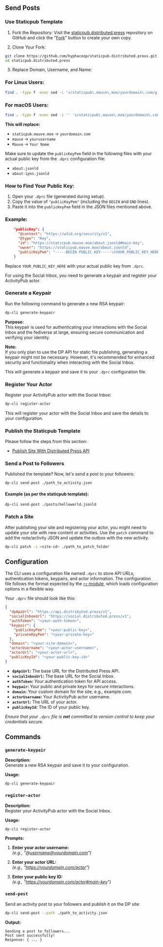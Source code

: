 ## Send Posts

### Use Staticpub Template
1. Fork the Repository:
Visit the [staticpub.distributed.press](https://github.com/hyphacoop/staticpub.distributed.press) repository on GitHub and click the "[Fork](https://github.com/hyphacoop/staticpub.distributed.press/fork)" button to create your own copy.

2. Clone Your Fork:

```bash
git clone https://github.com/hyphacoop/staticpub.distributed.press.git
cd staticpub.distributed.press
```

3. Replace Domain, Username, and Name:

### For Linux Users:

```bash
find . -type f -exec sed -i 's/staticpub\.mauve\.moe/yourdomain\.com/g; s/mauve/username/g; s/"Mauve"/"Your Name"/g' {} +
```

### For macOS Users:

```bash
find . -type f -exec sed -i '' 's/staticpub\.mauve\.moe/yourdomain\.com/g; s/mauve/username/g; s/"Mauve"/"Your Name"/g' {} +
```

**This will replace:**
- `staticpub.mauve.moe` → `yourdomain.com`
- `mauve` → `yourusername`
- `Mauve` → `Your Name`

Make sure to update the `publicKeyPem` field in the following files with your actual public key from the `.dprc` configuration file:

- `about.jsonld`
- `about-ipns.jsonld`

### How to Find Your Public Key:

1. Open your `.dprc` file (generated during setup).
2. Copy the value of `"publicKeyPem"` (including the `BEGIN` and `END` lines).
3. Paste it into the `publicKeyPem` field in the JSON files mentioned above.

### Example:

```json
    "publicKey": {
      "@context": "https://w3id.org/security/v1",
      "@type": "Key",
      "id": "https://staticpub.mauve.moe/about.jsonld#main-key",
      "owner": "https://staticpub.mauve.moe/about.jsonld",
      "publicKeyPem": "-----BEGIN PUBLIC KEY-----\nYOUR_PUBLIC_KEY_HERE\n-----END PUBLIC KEY-----\n"
    }
```

Replace `YOUR_PUBLIC_KEY_HERE` with your actual public key from `.dprc`.

For using the Social Inbox, you need to generate a keypair and register your ActivityPub actor.

### Generate a Keypair

Run the following command to generate a new RSA keypair:

```bash
dp-cli generate-keypair
```

**Purpose:**  
This keypair is used for authenticating your interactions with the Social Inbox and the fediverse at large, ensuring secure communication and verifying your identity.

**Note:**  
If you only plan to use the DP API for static file publishing, generating a keypair might not be necessary. However, it's recommended for enhanced security and functionality when interacting with the Social Inbox.

This will generate a keypair and save it to your `.dprc` configuration file.

### Register Your Actor

Register your ActivityPub actor with the Social Inbox:

```bash
dp-cli register-actor
```

This will register your actor with the Social Inbox and save the details to your configuration.

### Publish the Staticpub Template

Please follow the steps from this section:
- [Publish Site With Distributed Press API](/sdk/publish-site.mdx)

### Send a Post to Followers

Published the template? Now, let's send a post to your followers:

```bash
dp-cli send-post ./path_to_activity.json
```

#### Example (as per the staticpub template):
```bash
dp-cli send-post ./posts/helloworld.jsonld
```

### Patch a Site
After publishing your site and registering your actor, you might need to update your site with new content or activities. Use the `patch` command to add the note/activity JSON and update the outbox with the new activity.

```bash
dp-cli patch -i <site-id> ./path_to_patch_folder
```

## Configuration

The CLI uses a configuration file named `.dprc` to store API URLs, authentication tokens, keypairs, and actor information. The configuration file follows the format expected by the [`rc` module](https://www.npmjs.com/package/rc), which loads configuration options in a flexible way.

Your `.dprc` file should look like this:

```json
{
  "dpApiUrl": "https://api.distributed.press/v1",
  "socialInboxUrl": "https://social.distributed.press/v1",
  "authToken": "<your-auth-token>",
  "keypair": {
    "publicKeyPem": "<your-public-key>",
    "privateKeyPem": "<your-private-key>"
  },
  "domain": "<your-site-domain>",
  "actorUsername": "<your-actor-username>",
  "actorUrl": "<your-actor-url>",
  "publicKeyId": "<your-public-key-id>"
}
```

- **`dpApiUrl`:** The base URL for the Distributed Press API.
- **`socialInboxUrl`:** The base URL for the Social Inbox.
- **`authToken`:** Your authentication token for API access.
- **`keypair`:** Your public and private keys for secure interactions.
- **`domain`:** Your custom domain for the site, e.g., example.com.
- **`actorUsername`:** Your ActivityPub actor username.
- **`actorUrl`:** The URL of your actor.
- **`publicKeyId`:** The ID of your public key.

_Ensure that your `.dprc` file is **not** committed to version control to keep your credentials secure._

## Commands
### `generate-keypair`

**Description:**  
Generate a new RSA keypair and save it to your configuration.

**Usage:**

```bash
dp-cli generate-keypair
```

### `register-actor`

**Description:**  
Register your ActivityPub actor with the Social Inbox.

**Usage:**

```bash
dp-cli register-actor
```

**Prompts:**

1. **Enter your actor username:**  
   _(e.g., "@username@yourdomain.com")_

2. **Enter your actor URL:**  
   _(e.g., "https://yourdomain.com/actor")_

3. **Enter your public key ID:**  
   _(e.g., "https://yourdomain.com/actor#main-key")_

### `send-post`

Send an activity post to your followers and publish it on the DP site:

```bash
dp-cli send-post --path ./path_to_activity.json
```

**Output:**

```
Sending a post to followers...
Post sent successfully!
Response: { ... }
```
